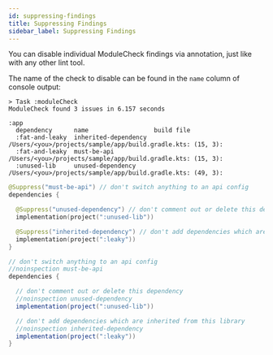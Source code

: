 ```yaml
---
id: suppressing-findings
title: Suppressing Findings
sidebar_label: Suppressing Findings
---
```




You can disable individual ModuleCheck findings via annotation, just like with any other lint tool.

The name of the check to disable can be found in the `name` column of console output:

```
> Task :moduleCheck
ModuleCheck found 3 issues in 6.157 seconds

:app
  dependency      name                  build file
  :fat-and-leaky  inherited-dependency  /Users/<you>/projects/sample/app/build.gradle.kts: (15, 3):
  :fat-and-leaky  must-be-api           /Users/<you>/projects/sample/app/build.gradle.kts: (15, 3):
  :unused-lib     unused-dependency     /Users/<you>/projects/sample/app/build.gradle.kts: (49, 3):

```

<Tabs>

  <TabItem value="Kotlin" default>

```kotlin title="build.gradle.kts"
@Suppress("must-be-api") // don't switch anything to an api config
dependencies {

  @Suppress("unused-dependency") // don't comment out or delete this dependency
  implementation(project(":unused-lib"))

  @Suppress("inherited-dependency") // don't add dependencies which are inherited from this library
  implementation(project(":leaky"))
}
```

  </TabItem>

  <TabItem value="Groovy">

```groovy title="build.gradle"
// don't switch anything to an api config
//noinspection must-be-api
dependencies {

  // don't comment out or delete this dependency
  //noinspection unused-dependency
  implementation(project(":unused-lib"))

  // don't add dependencies which are inherited from this library
  //noinspection inherited-dependency
  implementation(project(":leaky"))
}
```

  </TabItem>
</Tabs>
